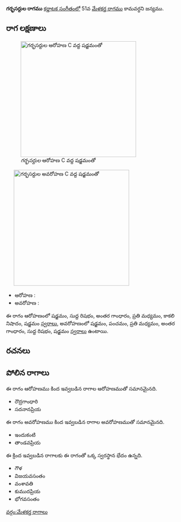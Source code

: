 {{Infobox ragam
	| name          	= గర్భసర్దుల
	| synonym	    	= 
	| mela          	= 
	| chakra        	= 
	| janaka        	= 
	| type          	= ఔదవ
	| arohanam      	= {{svaraC|S|R1|G3|M2|N3|S'}} 
	| avarohanam    	= {{svaraC|S'|P|M2|G3|R1|S}}
	| jeeva         	=
	| chhaya        	=
	| nyasa         	=
	| vishesha      	= 
	| equivalent  		= 
}}
{{కర్ణాటక సంగీత రాగాలు}}
'''గర్భసర్దుల రాగము''' [[కర్ణాటక సంగీతం]]లో 51వ [[మేళకర్త రాగము]] కామవర్ధని జన్యము. 


==రాగ లక్షణాలు==
[[Image:garbhasardula_ar_kb2wiki.png|thumb|right|316px|''గర్భసర్దుల'' ఆరోహణ C వద్ద షడ్జమంతో]]
	[[Image:garbhasardula_av_kb2wiki.png|thumb|right|316px|''గర్భసర్దుల'' అవరోహణ C వద్ద షడ్జమంతో]]

* ఆరోహణ : {{svaraC|S|R1|G3|M2|N3|S'}} 
* అవరోహణ : {{svaraC|S'|P|M2|G3|R1|S}}

ఈ రాగం ఆరోహణంలో షడ్జమం, సుద్ద  రిషభం, అంతర గాంధారం, ప్రతి మధ్యమం, కాకలి  నిషాదం, షడ్జమం [[స్వరాలు]], అవరోహణంలో షడ్జమం, పంచమం, ప్రతి మధ్యమం, అంతర గాంధారం, సుద్ద  రిషభం, షడ్జమం [[స్వరాలు]] ఉంటాయి.

==రచనలు==



==పోలిన రాగాలు==
ఈ రాగం ఆరోహణము కింద ఇవ్వబడిన రాగాల ఆరోహణముతో సమానమైనది.
* రౌద్రగాంధారి
* సదనానప్రియ

ఈ రాగం అవరోహణము కింద ఇవ్వబడిన రాగాల అవరోహణముతో సమానమైనది.
* ఇందుకంటి
* తాండవప్రియ

ఈ క్రింద ఇవ్వబడిన రాగాలకు ఈ రాగంతో ఒక్క స్వరస్థాన భేదం ఉన్నది.
* గౌళ
* విజయవసంతం
* వంశావతి
* కుముదప్రియ
* భోగవసంతం



[[వర్గం:మేళకర్త రాగాలు]]